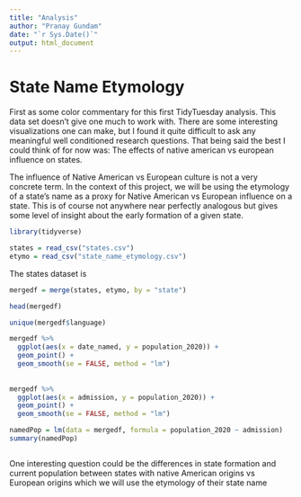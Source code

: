 ```yaml
---
title: "Analysis"
author: "Pranay Gundam"
date: "`r Sys.Date()`"
output: html_document
---
```


# State Name Etymology

First as some color commentary for this first TidyTuesday analysis. This data 
set doesn't give one much to work with. There are some interesting 
visualizations one can make, but I found it quite difficult to ask any 
meaningful well conditioned research questions. That being said the best I could
think of for now was: The effects of native american vs european influence on
states.

The influence of Native American vs European culture is not a very concrete 
term. In the context of this project, we will be using the etymology of a 
state's name as a proxy for Native American vs European influence on a state. 
This is of course not anywhere near perfectly analogous but gives some level of
insight about the early formation of a given state.


```r
library(tidyverse)
```


```r
states = read_csv("states.csv")
etymo = read_csv("state_name_etymology.csv")
```


The states dataset is 

```r

mergedf = merge(states, etymo, by = "state")

head(mergedf)
```

```r
unique(mergedf$language)
```

```r
mergedf %>%
  ggplot(aes(x = date_named, y = population_2020)) +
  geom_point() +
  geom_smooth(se = FALSE, method = "lm")
  
  
mergedf %>%
  ggplot(aes(x = admission, y = population_2020)) +
  geom_point() +
  geom_smooth(se = FALSE, method = "lm")
```

```r
namedPop = lm(data = mergedf, formula = population_2020 ~ admission)
summary(namedPop)
```

```r

```


One interesting question could be the differences in state formation and current
population between states with native American origins vs European origins which
we will use the etymology of their state name






